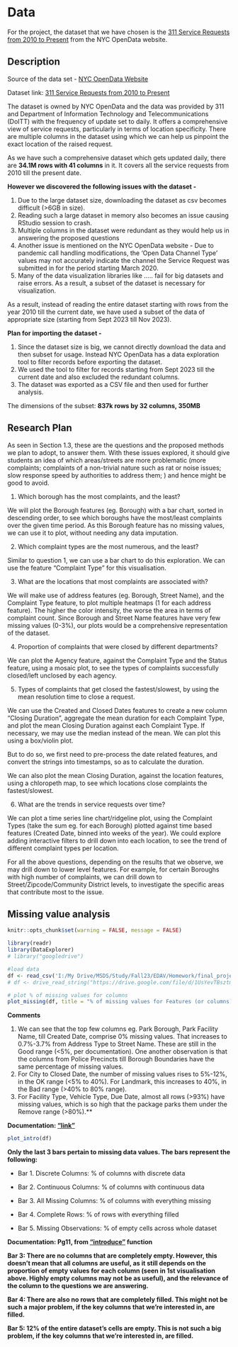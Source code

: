 # Data

For the project, the dataset that we have chosen is the [311 Service Requests from 2010 to Present](https://data.cityofnewyork.us/Social-Services/311-Service-Requests-from-2010-to-Present/erm2-nwe9) from the NYC OpenData website.

## Description

Source of the data set - [NYC OpenData Website](https://opendata.cityofnewyork.us/overview/)

Dataset link: [311 Service Requests from 2010 to Present](https://data.cityofnewyork.us/Social-Services/311-Service-Requests-from-2010-to-Present/erm2-nwe9)

The dataset is owned by NYC OpenData and the data was provided by 311 and Department of Information Technology and Telecommunications (DoITT) with the frequency of update set to daily. It offers a comprehensive view of service requests, particularly in terms of location specificity. There are multiple columns in the dataset using which we can help us pinpoint the exact location of the raised request.

As we have such a comprehensive dataset which gets updated daily, there are **34.1M rows with 41 columns** in it. It covers all the service requests from 2010 till the present date.

**However we discovered the following issues with the dataset -**

1.  Due to the large dataset size, downloading the dataset as csv becomes difficult (\>6GB in size).
2.  Reading such a large dataset in memory also becomes an issue causing RStudio session to crash.
3.  Multiple columns in the dataset were redundant as they would help us in answering the proposed questions
4.  Another issue is mentioned on the NYC OpenData website - Due to pandemic call handling modifications, the 'Open Data Channel Type' values may not accurately indicate the channel the Service Request was submitted in for the period starting March 2020.
5.  Many of the data visualization libraries like ..... fail for big datasets and raise errors. As a result, a subset of the dataset is necessary for visualization.

As a result, instead of reading the entire dataset starting with rows from the year 2010 till the current date, we have used a subset of the data of appropriate size (starting from Sept 2023 till Nov 2023).

**Plan for importing the dataset -**

1.  Since the dataset size is big, we cannot directly download the data and then subset for usage. Instead NYC OpenData has a data exploration tool to filter records before exporting the dataset.
2.  We used the tool to filter for records starting from Sept 2023 till the current date and also excluded the redundant columns.
3.  The dataset was exported as a CSV file and then used for further analysis.

The dimensions of the subset: **837k rows by 32 columns, 350MB**

## Research Plan

As seen in Section 1.3, these are the questions and the proposed methods we plan to adopt, to answer them. With these issues explored, it should give students an idea of which areas/streets are more problematic (more complaints; complaints of a non-trivial nature such as rat or noise issues; slow response speed by authorities to address them; ) and hence might be good to avoid.

1.  Which borough has the most complaints, and the least?

We will plot the Borough features (eg. Borough) with a bar chart, sorted in descending order, to see which boroughs have the most/least complaints over the given time period. As this Borough feature has no missing values, we can use it to plot, without needing any data imputation.

2.  Which complaint types are the most numerous, and the least?

Similar to question 1, we can use a bar chart to do this exploration. We can use the feature "Complaint Type" for this visualisation.

3.  What are the locations that most complaints are associated with?

We will make use of address features (eg. Borough, Street Name), and the Complaint Type feature, to plot multiple heatmaps (1 for each address feature). The higher the color intensity, the worse the area in terms of complaint count. Since Borough and Street Name features have very few missing values (0-3%), our plots would be a comprehensive representation of the dataset.

4.  Proportion of complaints that were closed by different departments?

We can plot the Agency feature, against the Complaint Type and the Status feature, using a mosaic plot, to see the types of complaints successfully closed/left unclosed by each agency.

5.  Types of complaints that get closed the fastest/slowest, by using the mean resolution time to close a request.

We can use the Created and Closed Dates features to create a new column "Closing Duration", aggregate the mean duration for each Complaint Type, and plot the mean Closing Duration against each Complaint Type. If necessary, we may use the median instead of the mean. We can plot this using a box/violin plot.

But to do so, we first need to pre-process the date related features, and convert the strings into timestamps, so as to calculate the duration.

We can also plot the mean Closing Duration, against the location features, using a chloropeth map, to see which locations close complaints the fastest/slowest.

6.  What are the trends in service requests over time?

We can plot a time series line chart/ridgeline plot, using the Complaint Types (take the sum eg. for each Borough) plotted against time based features (Created Date, binned into weeks of the year). We could explore adding interactive filters to drill down into each location, to see the trend of different complaint types per location.

For all the above questions, depending on the results that we observe, we may drill down to lower level features. For example, for certain Boroughs with high number of complaints, we can drill down to Street/Zipcode/Community District levels, to investigate the specific areas that contribute most to the issue.

## Missing value analysis

```r
knitr::opts_chunk$set(warning = FALSE, message = FALSE) 
```

```r
library(readr)
library(DataExplorer)
# library("googledrive")

#load data
df <- read_csv('I:/My Drive/MSDS/Study/Fall23/EDAV/Homework/final_project/311_Service_Requests_from_20230901_to_20231129.csv')
# df <- drive_read_string("https://drive.google.com/file/d/1UsYevTBsztmkhGO45Fubz1ToqzoeNHcV/view?usp=drive_link", type = 'csv') #always needs authentication, may not be ideal

# plot % of missing values for columns 
plot_missing(df, title = "% of missing values for Features (or columns)", geom_label_args = list("size" = 2))
```

**Comments**

1.  We can see that the top few columns eg. Park Borough, Park Facility Name, till Created Date, comprise 0% missing values. That increases to 0.7%-3.7% from Address Type to Street Name. These are still in the Good range (\<5%, per documentation). One another observation is that the columns from Police Precincts till Borough Boundaries have the same percentage of missing values.
2.  For City to Closed Date, the number of missing values rises to 5%-12%, in the OK range (\<5% to 40%). For Landmark, this increases to 40%, in the Bad range (\>40% to 80% range).
3.  For Facility Type, Vehicle Type, Due Date, almost all rows (\>93%) have missing values, which is so high that the package parks them under the Remove range (\>80%).\*\*

**Documentation: ["link"](https://rdrr.io/cran/DataExplorer/src/R/plot_missing.r)**

```r
plot_intro(df)
```

**Only the last 3 bars pertain to missing data values. The bars represent the following:**

-   Bar 1. Discrete Columns: % of columns with discrete data

-   Bar 2. Continuous Columns: % of columns with continuous data

-   Bar 3. All Missing Columns: % of columns with everything missing

-   Bar 4. Complete Rows: % of rows with everything filled

-   Bar 5. Missing Observations: % of empty cells across whole dataset

**Documentation: Pg11, from ["introduce"](https://cran.r-project.org/web/packages/DataExplorer/DataExplorer.pdf) function**

**Bar 3: There are no columns that are completely empty. However, this doesn't mean that all columns are useful, as it still depends on the proportion of empty values for each column (seen in 1st visualisation above. Highly empty columns may not be as useful), and the relevance of the column to the questions we are answering.**

**Bar 4: There are also no rows that are completely filled. This might not be such a major problem, if the key columns that we're interested in, are filled.**

**Bar 5: 12% of the entire dataset's cells are empty. This is not such a big problem, if the key columns that we're interested in, are filled.**
